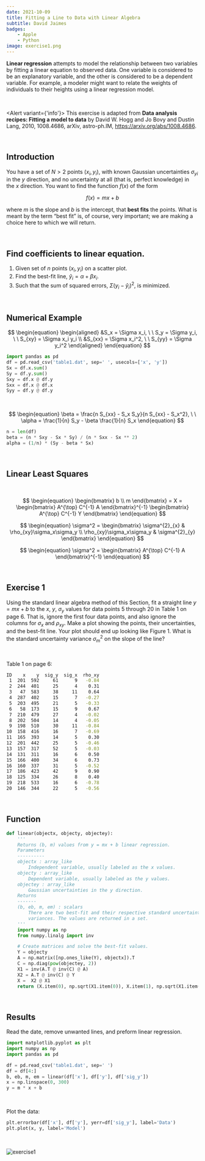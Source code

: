 ```yaml
---
date: 2021-10-09
title: Fitting a Line to Data with Linear Algebra
subtitle: David Jaimes
badges:
    - Apple
    - Python
image: exercise1.png
---
```



**Linear regression** attempts to model the relationship between two variables by fitting a linear equation to observed data. One variable is considered to be an explanatory variable, and the other is considered to be a dependent variable. For example, a modeler might want to relate the weights of individuals to their heights using a linear regression model.

<br/>

<Alert variant={'info'}>
    This exercise is adapted from <strong>Data analysis recipes: Fitting a model to data</strong> by David W. Hogg and Jo Bovy and Dustin Lang, 2010, 1008.4686, arXiv, astro-ph.IM, https://arxiv.org/abs/1008.4686.
</Alert>

<br/>

## Introduction

You have a set of $N > 2$ points ($x_i, y_i)$, with known Gaussian uncertainties $\sigma_{yi}$ in the $y$ direction, and no uncertainty at all (that is, perfect knowledge) in the $x$ direction. You want to find the function $f(x)$ of the form

$$
\begin{equation}
f(x) = mx + b
\end{equation}
$$

where $m$ is the slope and $b$ is the intercept, that **best fits** the points. What is meant by the term “best fit” is, of course, very important; we are making a choice here to which we will return.

<br/>

## Find coefficients to linear equation.

1. Given set of $n$ points $(x_i, y_i)$ on a scatter plot.
2. Find the best-fit line, $\hat{y}_i= \alpha + \beta x_i$.
3. Such that the sum of squared errors, $\Sigma (y_i - \hat{y}_i)^2$, is minimized.

<br/>

## Numerical Example

$$
\begin{equation}
\begin{aligned}
&S_x = \Sigma x_i, \ \ S_y = \Sigma y_i, \ \ S_{xy} = \Sigma x_i y_i \\
&S_{xx} = \Sigma x_i^2, \ \ S_{yy} = \Sigma y_i^2
\end{aligned}
\end{equation}
$$

```python
import pandas as pd
df = pd.read_csv('table1.dat', sep=' ', usecols=['x', 'y'])
Sx = df.x.sum()
Sy = df.y.sum()
Sxy = df.x @ df.y
Sxx = df.x @ df.x
Syy = df.y @ df.y
```

<br/>

$$
\begin{equation}
\beta = \frac{n S_{xx} - S_x S_y}{n S_{xx} - S_x^2}, \ \ \alpha = \frac{1}{n} S_y - \beta \frac{1}{n} S_x
\end{equation}
$$

```python
n = len(df)
beta = (n * Sxy - Sx * Sy) / (n * Sxx - Sx ** 2)
alpha = (1/n) * (Sy - beta * Sx)
```

<br/>

## Linear Least Squares

<br/>

$$
\begin{equation}
\begin{bmatrix}
   b \\
   m
\end{bmatrix}
= X =
\begin{bmatrix}
    A^{\top} C^{-1} A
\end{bmatrix}^{-1}
\begin{bmatrix}
    A^{\top} C^{-1} Y
\end{bmatrix}
\end{equation}
$$

$$
\begin{equation}
\sigma^2 = 
\begin{bmatrix}
    \sigma^{2}_{x} & \rho_{xy}\sigma_x\sigma_y \\
    \rho_{xy}\sigma_x\sigma_y & \sigma^{2}_{y}
\end{bmatrix}
\end{equation}
$$

$$
\begin{equation}
\sigma^2 = 
\begin{bmatrix}
    A^{\top} C^{-1} A
\end{bmatrix}^{-1}
\end{equation}
$$

<br/>

## Exercise 1

Using the standard linear algebra method of this Section, fit a straight line $y = mx + b$ to the $x$, $y$, $\sigma_y$ values for data points 5 through 20 in Table 1 on page 6. That is, ignore the first four data points, and also ignore the columns for $\sigma_x$ and $\rho_{xy}$. Make a plot showing the points, their uncertainties, and the best-fit line. Your plot should end up looking like Figure 1. What is the standard uncertainty variance $\sigma^2_m$ on the slope of the line?

<br/>

Table 1 on page 6:
```bash
ID    x    y  sig_y  sig_x  rho_xy
 1  201  592     61      9   -0.84
 2  244  401     25      4    0.31
 3   47  583     38     11    0.64
 4  287  402     15      7   -0.27
 5  203  495     21      5   -0.33
 6   58  173     15      9    0.67
 7  210  479     27      4   -0.02
 8  202  504     14      4   -0.05
 9  198  510     30     11   -0.84
10  158  416     16      7   -0.69
11  165  393     14      5    0.30
12  201  442     25      5   -0.46
13  157  317     52      5   -0.03
14  131  311     16      6    0.50
15  166  400     34      6    0.73
16  160  337     31      5   -0.52
17  186  423     42      9    0.90
18  125  334     26      8    0.40
19  218  533     16      6   -0.78
20  146  344     22      5   -0.56
```

<br/>

## Function

```python
def linear(objectx, objecty, objectey):
    '''
    Returns (b, m) values from y = mx + b linear regression.
    Parameters
    ----------
    objectx : array_like
        Independent variable, usually labeled as the x values.
    objecty : array_like
        Dependent variable, usually labeled as the y values.
    objectey : array_like
        Gaussian uncertainties in the y direction.
    Returns
    -------
    (b, eb, m, em) : scalars
        There are two best-fit and their respective standard uncertainty
        variances. The values are returned in a set.
    '''
    import numpy as np
    from numpy.linalg import inv

    # Create matrices and solve the best-fit values.
    Y = objecty
    A = np.matrix([np.ones_like(Y), objectx]).T
    C = np.diag(pow(objectey, 2))
    X1 = inv(A.T @ inv(C) @ A)
    X2 = A.T @ inv(C) @ Y
    X =  X2 @ X1
    return (X.item(0), np.sqrt(X1.item(0)), X.item(1), np.sqrt(X1.item(3)))
```

<br/>

## Results

Read the date, remove unwanted lines, and preform linear regression.

```python
import matplotlib.pyplot as plt
import numpy as np
import pandas as pd

df = pd.read_csv('table1.dat', sep=' ')
df = df[4:]
b, eb, m, em = linear(df['x'], df['y'], df['sig_y'])
x = np.linspace(0, 300)
y = m * x + b
```

<br/>

Plot the data:

```python
plt.errorbar(df['x'], df['y'], yerr=df['sig_y'], label='Data')
plt.plot(x, y, label='Model')
```

<br/>

![exercise1](exercise1.png)
